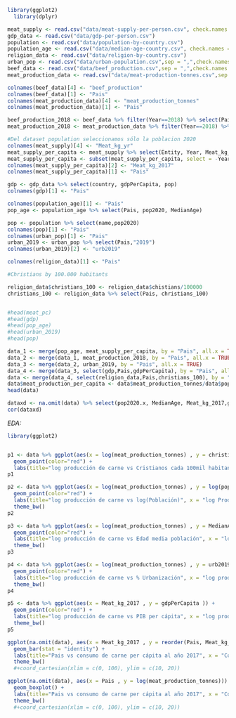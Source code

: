 
```r
library(ggplot2)
  library(dplyr)
```

```r
meat_supply <- read.csv("data/meat-supply-per-person.csv", check.names = FALSE)
gdp_data <- read.csv("data/gdp-per-person.csv")
population <- read.csv("data/population-by-country.csv")
population_age <- read.csv("data/median-age-country.csv", check.names = FALSE)
religion_data <- read.csv("data/religion-by-country.csv")
urban_pop <- read.csv("data/urban-population.csv",sep = ",",check.names = FALSE, encoding ="UTF-8")
beef_data <- read.csv("data/beef_production.csv",sep = ",",check.names = FALSE, encoding ="UTF-8")
meat_production_data <- read.csv("data/meat-production-tonnes.csv",sep = ",",check.names = FALSE, encoding ="UTF-8")
```

```r
colnames(beef_data)[4] <- "beef_production"
colnames(beef_data)[1] <- "Pais"
colnames(meat_production_data)[4] <- "meat_production_tonnes"
colnames(meat_production_data)[1] <- "Pais"
```

```r
beef_production_2018 <- beef_data %>% filter(Year==2018) %>% select(Pais, beef_production)
meat_production_2018 <- meat_production_data %>% filter(Year==2018) %>% select(Pais, meat_production_tonnes)
```

```r
#Del dataset population seleccionamos sólo la poblacion 2020
colnames(meat_supply)[4] <- "Meat_kg_yr"
meat_supply_per_capita <- meat_supply %>% select(Entity, Year, Meat_kg_yr) %>% filter(Year == 2017)
meat_supply_per_capita <- subset(meat_supply_per_capita, select = -Year)
colnames(meat_supply_per_capita)[2] <- "Meat_kg_2017"
colnames(meat_supply_per_capita)[1] <- "Pais"

gdp <- gdp_data %>% select(country, gdpPerCapita, pop)
colnames(gdp)[1] <- "Pais"

colnames(population_age)[1] <- "Pais"
pop_age <- population_age %>% select(Pais, pop2020, MedianAge)

pop <- population %>% select(name,pop2020)
colnames(pop)[1] <- "Pais"
colnames(urban_pop)[1] <- "Pais"
urban_2019 <- urban_pop %>% select(Pais,"2019")
colnames(urban_2019)[2] <- "urb2019"

colnames(religion_data)[1] <- "Pais"

#Christians by 100.000 habitants

religion_data$christians_100 <- religion_data$chistians/100000
christians_100 <- religion_data %>% select(Pais, christians_100)


#head(meat_pc)
#head(gdp)
#head(pop_age)
#head(urban_2019)
#head(pop)
```

```r
data_1 <- merge(pop_age, meat_supply_per_capita, by = "Pais", all.x = TRUE)
data_2 <- merge(data_1, meat_production_2018, by = "Pais", all.x = TRUE)
data_3 <- merge(data_2, urban_2019, by = "Pais", all.x = TRUE)
data_4 <- merge(data_3, select(gdp,Pais,gdpPerCapita), by = "Pais", all.x = TRUE)
data <- merge(data_4, select(religion_data,Pais,christians_100), by = "Pais", all.x = TRUE)
data$meat_production_per_capita <- data$meat_production_tonnes/data$pop2020
head(data)
```

```r
dataxd <- na.omit(data) %>% select(pop2020.x, MedianAge, Meat_kg_2017,gdpPerCapita)
cor(dataxd)
```

*EDA:*
```r
library(ggplot2)


p1 <- data %>% ggplot(aes(x = log(meat_production_tonnes) , y = christians_100 )) + 
  geom_point(color="red") + 
  labs(title="log producción de carne vs Cristianos cada 100mil habitantes", x = "log producción de carne", y="Cristianos cada 100mil hab")+ theme_bw()
p1
```

```r
p2 <- data %>% ggplot(aes(x = log(meat_production_tonnes) , y = log(pop2020) )) + 
  geom_point(color="red") + 
  labs(title="log producción de carne vs log(Población)", x = "log Producción de carne[toneladas]", y="log(Población)") + 
  theme_bw()
p2
```

```r
p3 <- data %>% ggplot(aes(x = log(meat_production_tonnes) , y = MedianAge )) + 
  geom_point(color="red") + 
  labs(title="log producción de carne vs Edad media población", x = "log producción de carne", y="Edad media población")+ 
  theme_bw()
p3
```
```r
p4 <- data %>% ggplot(aes(x = log(meat_production_tonnes) , y = urb2019 )) + 
  geom_point(color="red") + 
  labs(title="log producción de carne vs % Urbanización", x = "log producción de carne", y="% Urbanización") + 
  theme_bw()
p4
```
```r
p5 <- data %>% ggplot(aes(x = Meat_kg_2017 , y = gdpPerCapita )) + 
  geom_point(color="red") + 
  labs(title="log producción de carne vs PIB per cápita", x = "log producción de carne", y="PIB per cápita") + 
  theme_bw()
p5
```

```r
ggplot(na.omit(data), aes(x = Meat_kg_2017 , y = reorder(Pais, Meat_kg_2017))) + 
  geom_bar(stat = "identity") + 
  labs(title="Pais vs consumo de carne per cápita al año 2017", x = "Consumo de carne per cápita al año 2017", y="País") + 
  theme_bw()  
  #+coord_cartesian(xlim = c(0, 100), ylim = c(10, 20))

```

```r
ggplot(na.omit(data), aes(x = Pais , y = log(meat_production_tonnes))) + 
  geom_boxplot() + 
  labs(title="Pais vs consumo de carne per cápita al año 2017", x = "Consumo de carne per cápita al año 2017", y="País") + 
  theme_bw()  
  #+coord_cartesian(xlim = c(0, 100), ylim = c(10, 20))

```


